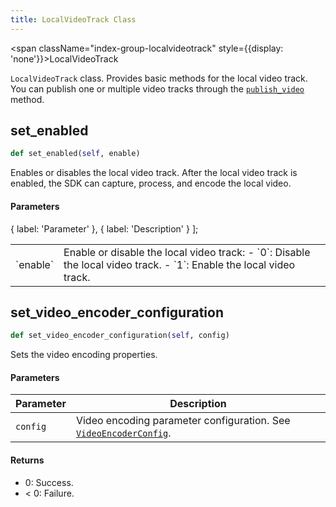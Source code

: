 ```yaml
---
title: LocalVideoTrack Class
---
```



<span className="index-group-localvideotrack" style={{display: 'none'}}>LocalVideoTrack</span>

<span className="index-desc-localvideotrack">`LocalVideoTrack` class. Provides basic methods for the local video track. You can publish one or multiple video tracks through the [`publish_video`](./localuser#publishvideo) method.</span>



<h2 className="anchor index-group-item-localvideotrack index-api-setenabled" id="setenabled">set_enabled</h2>

```python
def set_enabled(self, enable)
```

<span className="index-desc-setenabled">Enables or disables the local video track. After the local video track is enabled, the SDK can capture, process, and encode the local video.</span>

#### Parameters

  {
    label: 'Parameter'
  },
  {
    label: 'Description'
  }
];

<Table header={TableHeaderw6h4d4bjye}>
  <Tr>
    <Td>`enable`</Td>
    <Td>
    Enable or disable the local video track:
    - `0`: Disable the local video track.
    - `1`: Enable the local video track.
    </Td>
  </Tr>
</Table>


<h2 className="anchor index-group-item-localvideotrack index-api-setvideoencoderconfiguration" id="setvideoencoderconfiguration">set_video_encoder_configuration</h2>

```python
def set_video_encoder_configuration(self, config)
```

<span className="index-desc-setvideoencoderconfiguration">Sets the video encoding properties.</span>

#### Parameters

| Parameter | Description |
|------|------|
| `config` | Video encoding parameter configuration. See [`VideoEncoderConfig`](./apidatatype#videoencoderconfig). |

#### Returns

- 0: Success.
- < 0: Failure.